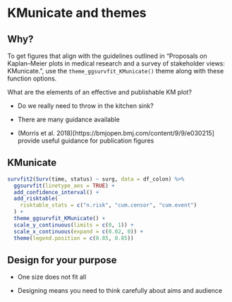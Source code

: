 # KMunicate and themes

## Why?

::: {.smaller}

To get figures that align with the guidelines outlined in “Proposals on Kaplan–Meier plots in medical research and a survey of stakeholder views: KMunicate.”, use the `theme_ggsurvfit_KMunicate()` theme along with these function options.

What are the elements of an effective and publishable KM plot? 

* Do we really need to throw in the kitchen sink?

* There are many guidance available

* (Morris et al. 2018)[https://bmjopen.bmj.com/content/9/9/e030215] provide useful guidance for publication figures

:::


<!-- ![](images/KMunicate.jpg){width="50%"} -->



## KMunicate

```r
survfit2(Surv(time, status) ~ surg, data = df_colon) %>%
  ggsurvfit(linetype_aes = TRUE) +
  add_confidence_interval() +
  add_risktable(
    risktable_stats = c("n.risk", "cum.censor", "cum.event")
  ) +
  theme_ggsurvfit_KMunicate() +
  scale_y_continuous(limits = c(0, 1)) +
  scale_x_continuous(expand = c(0.02, 0)) +
  theme(legend.position = c(0.85, 0.85))
```

## Design for your purpose 

* One size does not fit all

* Designing means you need to think carefully about aims and audience

